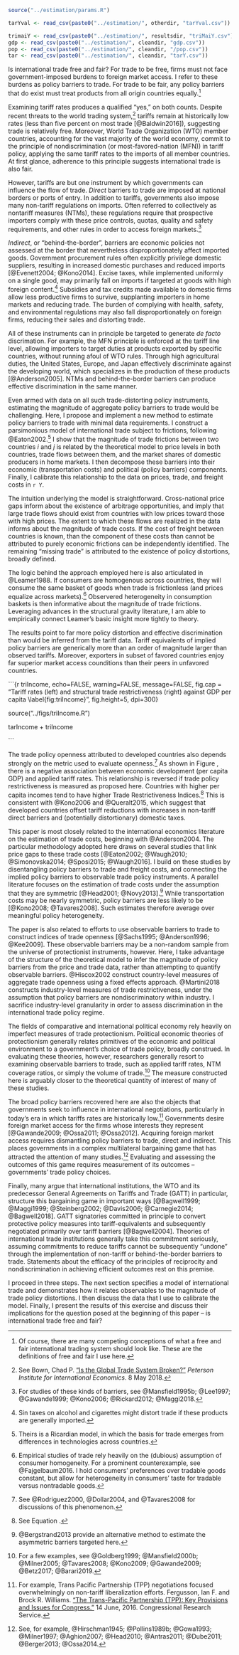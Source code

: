 ```r

source("../estimation/params.R")

tarYval <- read_csv(paste0("../estimation/", otherdir, "tarYval.csv")) %>% pull(.)

trimaiY <- read_csv(paste0("../estimation/", resultsdir, "triMaiY.csv"))
gdp <- read_csv(paste0("../estimation/", cleandir, "gdp.csv"))
pop <- read_csv(paste0("../estimation/", cleandir, "/pop.csv"))
tar <- read_csv(paste0("../estimation/", cleandir, "tarY.csv"))

```

Is international trade free and fair? For trade to be free, firms must not face government-imposed burdens to foreign market access. I refer to these burdens as policy barriers to trade. For trade to be fair, any policy barriers that do exist must treat products from all origin countries equally.^[Of course, there are many competing conceptions of what a free and fair international trading system should look like. These are the definitions of free and fair I use here.]

Examining tariff rates produces a qualified "yes," on both counts. Despite recent threats to the world trading system,^[See Bown, Chad P. ["Is the Global Trade System Broken?"](https://piie.com/commentary/op-eds/global-trade-system-broken) *Peterson Institute for International Economics*. 8 May 2018.] tariffs remain at historically low rates (less than five percent on most trade [@Baldwin2016]), suggesting trade is relatively free. Moreover, World Trade Organization (WTO) member countries, accounting for the vast majority of the world economy, commit to the principle of nondiscrimination (or most-favored-nation (MFN)) in tariff policy, applying the same tariff rates to the imports of all member countries. At first glance, adherence to this principle suggests international trade is also fair.

However, tariffs are but one instrument by which governments can influence the flow of trade. *Direct* barriers to trade are imposed at national borders or ports of entry. In addition to tariffs, governments also impose many non-tariff regulations on imports. Often referred to collectively as nontariff measures (NTMs), these regulations require that prospective importers comply with these price controls, quotas, quality and safety requirements, and other rules in order to access foreign markets.^[For studies of these kinds of barriers, see @Mansfield1995b; @Lee1997; @Gawande1999; @Kono2006; @Rickard2012; @Maggi2018.]

*Indirect*, or "behind-the-border", barriers are economic policies not assessed at the border that nevertheless disproportionately affect imported goods. Government procurement rules often explicitly privilege domestic suppliers, resulting in increased domestic purchases and reduced imports [@Evenett2004; @Kono2014]. Excise taxes, while implemented uniformly on a single good, may primarily fall on imports if targeted at goods with high foreign content.^[Sin taxes on alcohol and cigarettes might distort trade if these products are generally imported.] Subsidies and tax credits made available to domestic firms allow less productive firms to survive, supplanting importers in home markets and reducing trade. The burden of complying with health, safety, and environmental regulations may also fall disproportionately on foreign firms, reducing their sales and distorting trade.

All of these instruments can in principle be targeted to generate *de facto* discrimation. For example, the MFN principle is enforced at the tariff line level, allowing importers to target duties at products exported by specific countries, without running afoul of WTO rules. Through high agricultural duties, the United States, Europe, and Japan effectively discriminate against the developing world, which specializes in the production of these products [@Anderson2005]. NTMs and behind-the-border barriers can produce effective discrimination in the same manner.

Even armed with data on all such trade-distorting policy instruments, estimating the magnitude of aggregate policy barriers to trade would be challenging. Here, I propose and implement a new method to estimate policy barriers to trade with minimal data requirements. I construct a parsimonious model of international trade subject to frictions, following @Eaton2002.^[Theirs is a Ricardian model, in which the basis for trade emerges from differences in technologies across countries.] I show that the magnitude of trade frictions between two countries $i$ and $j$ is related by the theoretical model to price levels in both countries, trade flows between them, and the market shares of domestic producers in home markets. I then decompose these barriers into their economic (transportation costs) and political (policy barriers) components. Finally, I calibrate this relationship to the data on prices, trade, and freight costs in `r Y`.

The intuition underlying the model is straightforward. Cross-national price gaps inform about the existence of arbitrage opportunities, and imply that large trade flows should exist from countries with low prices toward those with high prices. The extent to which these flows are realized in the data informs about the magnitude of trade costs. If the cost of freight between countries is known, than the component of these costs than cannot be attributed to purely economic frictions can be independently identified. The remaining "missing trade" is attributed to the existence of policy distortions, broadly defined.

The logic behind the approach employed here is also articulated in @Leamer1988. If consumers are homogenous across countries, they will consume the same basket of goods when trade is frictionless (and prices equalize across markets).^[Empirical studies of trade rely heavily on the (dubious) assumption of consumer homogeneity. For a prominent counterexample, see @Fajgelbaum2016. I hold consumers' preferences over tradable goods constant, but allow for heterogeneity in consumers' taste for tradable versus nontradable goods.] Observered heterogeneity in consumption baskets is then informative about the magnitude of trade frictions. Leveraging advances in the structural gravity literature, I am able to empirically connect Leamer's basic insight more tightly to theory.

The results point to far more policy distortion and effective discrimination than would be inferred from the tariff data. Tariff equivalents of implied policy barriers are generically more than an order of magnitude larger than observed tariffs. Moreover, exporters in subset of favored countries enjoy far superior market access counditions than their peers in unfavored countries.

```{r triIncome, echo=FALSE, warning=FALSE, message=FALSE, fig.cap = "Tariff rates (left) and structural trade restrictiveness (right) against GDP per capita \\label{fig:triIncome}", fig.height=5, dpi=300}

source("../figs/triIncome.R")

tarIncome + triIncome

```

The trade policy openness attributed to developed countries also depends strongly on the metric used to evaluate openness.^[See @Rodriguez2000, @Dollar2004, and @Tavares2008 for discussions of this phenomenon.] As shown in Figure \ref{fig:triIncome}, there is a negative association between economic development (per capita GDP) and applied tariff rates. This relationship is reversed if trade policy restrictiveness is measured as proposed here. Countries with higher per capita incomes tend to have higher Trade Restrictiveness Indices.^[See Equation \ref{eq:tri}.] This is consistent with @Kono2006 and @Queralt2015, which suggest that developed countries offset tariff reductions with increases in non-tariff direct barriers and (potentially distortionary) domestic taxes.

This paper is most closely related to the international economics literature on the estimation of trade costs, beginning with @Anderson2004. The particular methodology adopted here draws on several studies that link price gaps to these trade costs [@Eaton2002; @Waugh2010; @Simonovska2014; @Sposi2015; @Waugh2016]. I build on these studies by disentangling policy barriers to trade and freight costs, and connecting the implied policy barriers to observable trade policy instruments. A parallel literature focuses on the estimation of trade costs under the assumption that they are symmetric [@Head2001; @Novy2013].^[@Bergstrand2013 provide an alternative method to estimate the asymmetric barriers targeted here.] While transportation costs may be nearly symmetric, policy barriers are less likely to be [@Kono2008; @Tavares2008]. Such estimates therefore average over meaningful policy heterogeneity.

The paper is also related to efforts to use observable barriers to trade to construct indices of trade openness [@Sachs1995; @Anderson1996; @Kee2009]. These observable barriers may be a non-random sample from the universe of protectionist instruments, however. Here, I take advantage of the structure of the theoretical model to infer the magnitude of policy barriers from the price and trade data, rather than attempting to quantify observable barriers. @Hiscox2002 construct country-level measures of aggregate trade openness using a fixed effects approach. @Martini2018 constructs industry-level measures of trade restrictiveness, under the assumption that policy barriers are nondiscriminatory within industry. I sacrifice industry-level granularity in order to assess discrimination in the international trade policy regime.

The fields of comparative and international political economy rely heavily on imperfect measures of trade protectionism. Political economic theories of protectionism generally relates primitives of the economic and political environment to a government's choice of trade policy, broadly construed. In evaluating these theories, however, researchers generally resort to examining observable barriers to trade, such as applied tariff rates, NTM coverage ratios, or simply the volume of trade.^[For a few examples, see @Goldberg1999; @Mansfield2000b; @Milner2005; @Tavares2008; @Kono2009; @Gawande2009; @Betz2017; @Barari2019.] The measure constructed here is arguably closer to the theoretical quantity of interest of many of these studies.

The broad policy barriers recovered here are also the objects that governments seek to influence in international negotiations, particularly in today's era in which tariffs rates are historically low.^[For example, Trans Pacific Partnership (TPP) negotiations focused overwhelmingly on non-tariff liberalization efforts. Fergusson, Ian F. and Brock R. Williams. ["The Trans-Pacific Partnership (TPP): Key Provisions and Issues for Congress."](https://fas.org/sgp/crs/row/R44489.pdf) 14 June, 2016. Congressional Research Service.] Governments desire foreign market access for the firms whose interests they represent [@Gawande2009; @Ossa2011; @Ossa2012]. Acquiring foreign market access requires dismantling policy barriers to trade, direct and indirect. This places governments in a complex multilateral bargaining game that has attracted the attention of many studies.^[See, for example, @Hirschman1945; @Pollins1989b; @Gowa1993; @Milner1997; @Aghion2007; @Head2010; @Antras2011; @Dube2011; @Berger2013; @Ossa2014.] Evaluating and assessing the outcomes of this game requires measurement of its outcomes -- governments' trade policy choices.

Finally, many argue that international institutions, the WTO and its predecessor General Agreements on Tariffs and Trade (GATT) in particular, structure this bargaining game in important ways [@Bagwell1999; @Maggi1999; @Steinberg2002; @Davis2006; @Carnegie2014; @Bagwell2018]. GATT signatories committed in principle to convert protective policy measures into tariff-equivalents and subsequently negotiated primarily over tariff barriers [@Bagwell2004]. Theories of international trade institutions generally take this commitment seriously, assuming commitments to reduce tariffs cannot be subsequently "undone" through the implementation of non-tariff or behind-the-border barriers to trade. Statements about the efficacy of the principles of reciprocity and nondiscrimination in achieving efficient outcomes rest on this premise.

I proceed in three steps. The next section specifies a model of international trade and demonstrates how it relates observables to the magnitude of trade policy distortions. I then discuss the data that I use to calibrate the model. Finally, I present the results of this exercise and discuss their implications for the question posed at the beginning of this paper -- is international trade free and fair?
